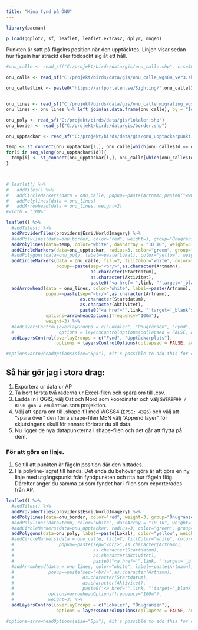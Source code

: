 ```yaml
---
title: "Mina fynd på ÖNU"
---
```




```r

library(pacman)

p_load(ggplot2, sf, leaflet, leaflet.extras2, dplyr, nngeo)


```

Punkten är satt på fågelns position när den upptäcktes. Linjen visar sedan hur fågeln har sträckt eller födosökt sig åt ett håll. 

```r

#onu_calle <- read_sf("C:/projekt/birds/data/gis/onu_calle.shp", crs=3847) %>% st_as_sf(onu_calle, crs=4326)

onu_calle <- read_sf("C:/projekt/birds/data/gis/onu_calle_wgs84_ver3.shp")

onu_calle$link <- paste0("https://artportalen.se/Sighting/",onu_calle$Id,"#ChildSightings")


onu_lines <- read_sf("C:/projekt/birds/data/gis/onu_calle_migrating_wgs84.shp")
onu_lines <- onu_lines %>% left_join(as.data.frame(onu_calle), by = "Id")

onu_poly <- read_sf("C:/projekt/birds/data/gis/lokaler.shp")
onu_border <- read_sf("C:/projekt/birds/data/gis/border.shp")

onu_upptackar <- read_sf("C:/projekt/birds/data/gis/onu_upptackarpunkt.shp")

temp <- st_connect(onu_upptackar[1,], onu_calle[which(onu_calle$Id == onu_upptackar$Id[1]),])
for(i in seq_along(onu_upptackar$Id)){
  temp[i] <- st_connect(onu_upptackar[i,], onu_calle[which(onu_calle$Id == onu_upptackar$Id[i]),])
}



# leaflet() %>%
#   addTiles() %>%
#   addCircleMarkers(data = onu_calle, popup=~paste(Artnamn,paste0("www.artportalen.se/Sighting/",Id),sep="\n"), radius=2) %>%
#   addPolylines(data = onu_lines)
#   addArrowhead(data = onu_lines, weight=2)
#width = "100%"

```

```r

leaflet() %>%
  #addTiles() %>%
  addProviderTiles(providers$Esri.WorldImagery) %>%
  #addPolylines(data=onu_border, color="red", weight=3, group="Önugränsen") %>%
  addPolylines(data=temp, color="white", dashArray = "10 10", weight=3, group="Upptäckarplats") %>%
  addCircleMarkers(data=onu_upptackar, radius=3, color="green", group="Upptäckarplats") %>%
  #addPolygons(data=onu_poly, label=~paste(Lokal), color="yellow", weight=1, fill=T, fillOpacity=0.2, fillColor="yellow", group = "Lokaler") %>%
  addCircleMarkers(data = onu_calle, fill=T, fillColor="white", color="black", label=~paste(Artnamn), group="Fynd", fillOpacity=1, weight=2,
                   popup=~paste(sep="<br/>",as.character(Artnamn), 
                                as.character(Startdatum), 
                                as.character(Aktivitet),
                                paste0("<a href='",link, "'target='_blank'>", "Artportalen</a>")), radius=5) %>%
  addArrowhead(data = onu_lines, color="white", label=~paste(Artnamn), group="Fynd",
               popup=~paste(sep="<br/>",as.character(Artnamn),
                            as.character(Startdatum), 
                            as.character(Aktivitet),
                            paste0("<a href='",link, "'target='_blank'>", "Artportalen</a>")), 
               options=arrowheadOptions(frequency="100m"),
               weight=3) %>%
  #addLayersControl(overlayGroups = c("Lokaler", "Önugränsen", "Fynd", "Upptäckarplats"), 
  #                 options = layersControlOptions(collapsed = FALSE, autoZIndex = TRUE))
  addLayersControl(overlayGroups = c("Fynd", "Upptäckarplats"), 
                   options = layersControlOptions(collapsed = FALSE, autoZIndex = TRUE))

#options=arrowheadOptions(size="5px"), #it's possible to add this for constant arrowhead sizes

```


## Så här gör jag i stora drag:

1. Exportera ur data ur AP
1. Ta bort första två raderna ur Excel-filen och spara om till .csv.
1. Ladda in i QGIS; välj Ost och Nord som koordinater och välj `SWEREF99 / RT90 gon V emulation` som projektion.
1. Välj att spara om till .shape-fil med WGS84 (`EPSG: 4326`) och välj att "spara över" den förra shape-filen MEN välj "Append layer" för skjutsingens skull för annars förlorar du all data. 
1. Nu ligger de nya datapunkterna i shape-filen och det går att flytta på dem. 

### För att göra en linje.

1. Se till att punkten är fågeln position där den hittades.
1. Ha polyline-lagret till hands. Det enda du behöver göra är att göra en ny linje med utgångspunkt från fyndpunkten och rita hur fågeln flög. Därefter anger du samma `Id` som fyndet har i filen som exporterades från AP. 



```r

leaflet() %>%
  #addTiles() %>%
  addProviderTiles(providers$Esri.WorldImagery) %>%
  addPolylines(data=onu_border, color="red", weight=3, group="Önugränsen") %>%
  #addPolylines(data=temp, color="white", dashArray = "10 10", weight=3, group="Upptäckarplats") %>%
  #addCircleMarkers(data=onu_upptackar, radius=3, color="green", group="Upptäckarplats") %>%
  addPolygons(data=onu_poly, label=~paste(Lokal), color="yellow", weight=1, fill=T, fillOpacity=0.2, fillColor="yellow", group = "Lokaler") %>%
  #addCircleMarkers(data = onu_calle, fill=T, fillColor="white", color="black", label=~paste(Artnamn), group="Fynd", fillOpacity=1, weight=2,
  #                 popup=~paste(sep="<br/>",as.character(Artnamn), 
  #                              as.character(Startdatum), 
  #                              as.character(Aktivitet),
  #                              paste0("<a href='",link, "'target='_blank'>", "Artportalen</a>")), radius=5) %>%
  #addArrowhead(data = onu_lines, color="white", label=~paste(Artnamn), group="Fynd",
  #             popup=~paste(sep="<br/>",as.character(Artnamn),
  #                          as.character(Startdatum), 
  #                          as.character(Aktivitet),
  #                          paste0("<a href='",link, "'target='_blank'>", "Artportalen</a>")), 
  #             options=arrowheadOptions(frequency="100m"),
  #             weight=3) %>%
  addLayersControl(overlayGroups = c("Lokaler", "Önugränsen"), 
                   options = layersControlOptions(collapsed = FALSE, autoZIndex = TRUE))

#options=arrowheadOptions(size="5px"), #it's possible to add this for constant arrowhead sizes

```











